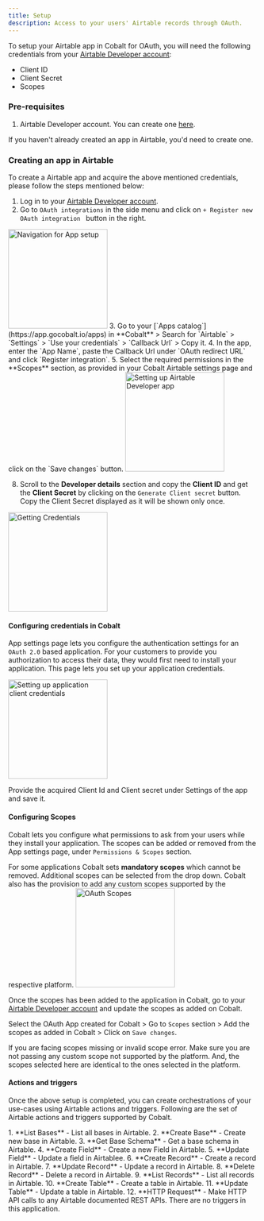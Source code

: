 ```yaml
---
title: Setup
description: Access to your users' Airtable records through OAuth.
---
```

To setup your Airtable app in Cobalt for OAuth, you will need the following credentials from your [Airtable Developer account](https://airtable.com/create/oauth):
- Client ID
- Client Secret
- Scopes

### Pre-requisites

1. Airtable Developer account. You can create one [here](https://airtable.com/signup).


<Info>If you haven't already created an app in Airtable, you'd need to create one.</Info>

### Creating an app in Airtable

To create a Airtable app and acquire the above mentioned credentials, please follow the steps mentioned below:

1. Log in to your [Airtable Developer account](https://airtable.com/create/oauth).
2. Go to `OAuth integrations` in the side menu and click on `+ Register new OAuth integration ` button in the right.
<img height="200" src="/images/Airtable/airtable_navigation.png" alt="Navigation for App setup"/>
3. Go to your [`Apps catalog`](https://app.gocobalt.io/apps) in **Cobalt** > Search for `Airtable` > `Settings` > `Use your credentials` > `Callback Url` > Copy it.
4. In the app, enter the `App Name`, paste the Callback Url under `OAuth redirect URL` and click `Register integration`.
5. Select the required permissions in the **Scopes** section, as provided in your Cobalt Airtable settings page and click on the `Save changes` button.
<img height="200" src="/images/Airtable/airtable_config.png" alt="Setting up Airtable Developer app"/>

8. Scroll to the **Developer details** section and copy the **Client ID** and get the **Client Secret** by clicking on the `Generate Client secret` button.
<Info>Copy the Client Secret displayed as it will be shown only once.</Info>
<img height="200" src="/images/Airtable/airtable_credentials.png" alt="Getting Credentials"/>

#### Configuring credentials in Cobalt
App settings page lets you configure the authentication settings for an `OAuth 2.0` based application. For your customers to provide you authorization to access their data,
they would first need to install your application. This page lets you set up your application credentials.

<img height="200" src="/images/Airtable/airtable_cobalt.png" alt="Setting up application client credentials"/>

Provide the acquired Client Id and Client secret under Settings of the app and save it.

#### Configuring Scopes
Cobalt lets you configure what permissions to ask from your users while they install your application. The scopes can be added or removed from the App settings page, under `Permissions & Scopes`
section. 

For some applications Cobalt sets **mandatory scopes** which cannot be removed. Additional scopes can be selected from the drop down. Cobalt also has the provision to add any 
custom scopes supported by the respective platform.
<img height="200" src="/images/Airtable/airtable_scopes.png" alt="OAuth Scopes"/>

Once the scopes has been added to the application in Cobalt, go to your [Airtable Developer account](https://airtable.com/create/oauth) and update the scopes as added on Cobalt.

Select the OAuth App created for Cobalt > Go to `Scopes` section  > Add the scopes as added in Cobalt > Click on `Save changes`. 

<Warning>
If you are facing scopes missing or invalid scope error. Make sure you are not passing any custom scope not supported by the platform. And, the scopes selected here are
identical to the ones selected in the platform.
</Warning>

#### Actions and triggers
Once the above setup is completed, you can create orchestrations of your use-cases using Airtable actions and triggers. Following are the set of Airtable actions and triggers
supported by Cobalt.

<Tabs>
  <Tab title="Actions">
  <AccordionGroup>
  <Accordion title="Bases">
     1. **List Bases** - List all bases in Airtable.
     2. **Create Base** - Create new base in Airtable.
     3. **Get Base Schema** - Get a base schema in Airtable.
     </Accordion>
  <Accordion title="Fields">
     4. **Create Field** - Create a new Field in Airtable.
     5. **Update Field** - Update a field in Airtablee.
     </Accordion>
  <Accordion title="Record">
     6. **Create Record** - Create a record in Airtable.
     7. **Update Record** - Update a record in Airtable.
     8. **Delete Record** - Delete a record in Airtable.
     9. **List Records** - List all records in Airtable.
     </Accordion>
  <Accordion title="Table">
     10. **Create Table** - Create a table in Airtable.
     11. **Update Table** - Update a table in Airtable.
  </Accordion>
  <Accordion title="Others">
     12. **HTTP Request** - Make HTTP API calls to any Airtable documented REST APIs.
  </Accordion>
  </AccordionGroup>
  </Tab>

  <Tab title="Triggers">
        There are no triggers in this application.
  </Tab>
</Tabs>